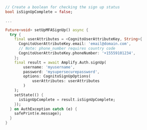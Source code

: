 ```dart
// Create a boolean for checking the sign up status
bool isSignUpComplete = false;

...

Future<void> setUpMFASignUp() async {
  try {
    final userAttributes = <CognitoUserAttributeKey, String>{
      CognitoUserAttributeKey.email: 'email@domain.com',
      // Note: phone_number requires country code
      CognitoUserAttributeKey.phoneNumber: '+15559101234',
    };
    final result = await Amplify.Auth.signUp(
        username: 'myusername',
        password: 'mysupersecurepassword',
        options: CognitoSignUpOptions(
            userAttributes: userAttributes
        )
    );
    setState(() {
      isSignUpComplete = result.isSignUpComplete;
    });
  } on AuthException catch (e) {
    safePrint(e.message);
  }
}
```

